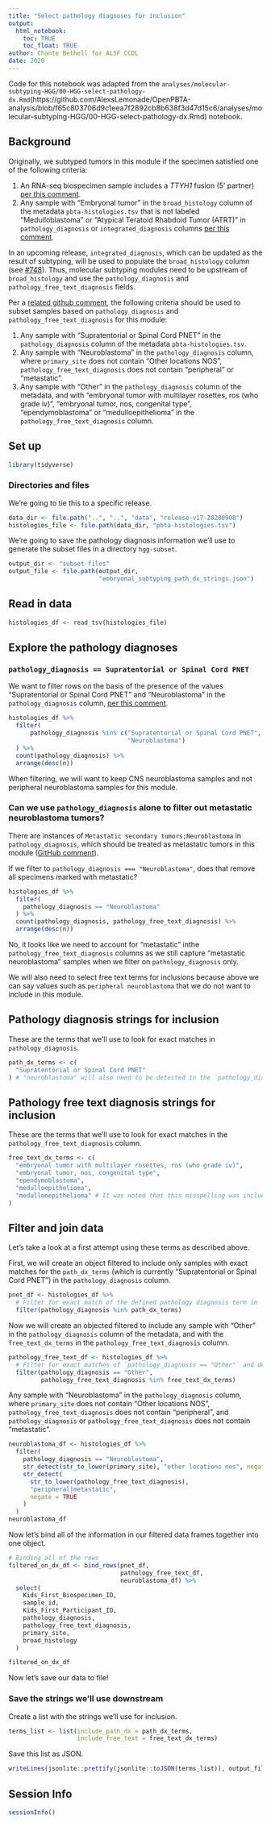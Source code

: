 ```yaml
---
title: "Select pathology diagnoses for inclusion"
output: 
  html_notebook:
    toc: TRUE
    toc_float: TRUE
author: Chante Bethell for ALSF CCDL
date: 2020
---
```


Code for this notebook was adapted from the `analyses/molecular-subtyping-HGG/00-HGG-select-pathology-dx.Rmd`(https://github.com/AlexsLemonade/OpenPBTA-analysis/blob/f65c803706d9c1eea7f2892cb8b638f3d47d15c6/analyses/molecular-subtyping-HGG/00-HGG-select-pathology-dx.Rmd) notebook.

## Background

Originally, we subtyped tumors in this module if the specimen satisfied one of the following criteria:

1. An RNA-seq biospecimen sample includes a _TTYH1_ fusion (5' partner) [per this comment](https://github.com/AlexsLemonade/OpenPBTA-analysis/pull/401#issuecomment-573669727).
2. Any sample with "Embryonal tumor" in the `broad_histology` column of the metadata `pbta-histologies.tsv` that is not labeled "Medulloblastoma" or "Atypical Teratoid Rhabdoid Tumor (ATRT)" in `pathology_diagnosis` or `integrated_diagnosis` columns [per this comment](https://github.com/AlexsLemonade/OpenPBTA-analysis/issues/251#issuecomment-568220913).

In an upcoming release, `integrated_diagnosis`, which can be updated as the result of subtyping, will be used to populate the `broad_histology` column (see [#748](https://github.com/AlexsLemonade/OpenPBTA-analysis/issues/748)).
Thus, molecular subtyping modules need to be upstream of `broad_histology` and use the `pathology_diagnosis` and `pathology_free_text_diagnosis` fields.

Per a [related github comment](https://github.com/AlexsLemonade/OpenPBTA-analysis/issues/752#issuecomment-697000066), the following criteria should be used to subset samples based on `pathology_diagnosis` and `pathology_free_text_diagnosis` for this module:

1. Any sample with "Supratentorial or Spinal Cord PNET" in the `pathology_diagnosis` column of the metadata `pbta-histologies.tsv`.
2. Any sample with "Neuroblastoma" in the `pathology_diagnosis` column, where `primary_site` does not contain "Other locations NOS", `pathology_free_text_diagnosis` does not contain "peripheral" or "metastatic".
3. Any sample with "Other" in the `pathology_diagnosis` column of the metadata, and with "embryonal tumor with multilayer rosettes, ros (who grade iv)", "embryonal tumor, nos, congenital type", "ependymoblastoma" or "medulloepithelioma" in the `pathology_free_text_diagnosis` column.

## Set up

```r
library(tidyverse)
```

### Directories and files

We're going to tie this to a specific release.

```r
data_dir <- file.path("..", "..", "data", "release-v17-20200908")
histologies_file <- file.path(data_dir, "pbta-histologies.tsv")
```

We're going to save the pathology diagnosis information we'll use to generate the subset files in a directory `hgg-subset`.

```r
output_dir <- "subset-files"
output_file <- file.path(output_dir, 
                         "embryonal_subtyping_path_dx_strings.json")
```

## Read in data

```r
histologies_df <- read_tsv(histologies_file)
```

## Explore the pathology diagnoses

### `pathology_diagnosis == Supratentorial or Spinal Cord PNET`

We want to filter rows on the basis of the presence of the values "Supratentorial or Spinal Cord PNET" and "Neuroblastoma" in the `pathology_diagnosis` column, [per this comment](https://github.com/AlexsLemonade/OpenPBTA-analysis/issues/752#issuecomment-697000066).  

```r
histologies_df %>%
  filter(
      pathology_diagnosis %in% c("Supratentorial or Spinal Cord PNET",
                                 "Neuroblastoma")
  ) %>%
  count(pathology_diagnosis) %>%
  arrange(desc(n))
```

When filtering, we will want to keep CNS neuroblastoma samples and not peripheral neuroblastoma samples for this module.

### Can we use `pathology_diagnosis` alone to filter out metastatic neuroblastoma tumors?

There are instances of `Metastatic secondary tumors;Neuroblastoma` in `pathology_diagnosis`, which should be treated as metastatic tumors in this module ([GitHub comment](https://github.com/AlexsLemonade/OpenPBTA-analysis/pull/788#issuecomment-705141520)). 

If we filter to `pathology_diagnosis === "Neuroblastoma"`, does that remove all specimens marked with metastatic?

```r
histologies_df %>%
  filter(
    pathology_diagnosis == "Neuroblastoma"
  ) %>%
  count(pathology_diagnosis, pathology_free_text_diagnosis) %>%
  arrange(desc(n))
```

No, it looks like we need to account for "metastatic" inthe `pathology_free_text_diagnosis` columns as we still capture "metastatic neuroblastoma" samples when we filter on `pathology_diagnosis` only.

We will also need to select free text terms for inclusions because above we can say values such as `peripheral neuroblastoma` that we do not want to include in this module.

## Pathology diagnosis strings for inclusion

These are the terms that we'll use to look for exact matches in `pathology_diagnosis`.
 
```r
path_dx_terms <- c(
  "Supratentorial or Spinal Cord PNET"
) # "neuroblastoma" will also need to be detected in the `pathology_diagnosis` column, but the logic around it is a bit more complex so we will handle this term separately
```

## Pathology free text diagnosis strings for inclusion

These are the terms that we'll use to look for exact matches in the `pathology_free_text_diagnosis` column.

```r
free_text_dx_terms <- c(
  "embryonal tumor with multilayer rosettes, ros (who grade iv)",
  "embryonal tumor, nos, congenital type",
  "ependymoblastoma",
  "medulloepithelioma",
  "medullooepithelioma" # It was noted that this misspelling was included in the `pathology_free_text_diagnosis` column of the histologies file so we will add it to the JSON file [per this comment](https://github.com/AlexsLemonade/OpenPBTA-analysis/pull/788#issuecomment-700717514)
)
```

## Filter and join data

Let's take a look at a first attempt using these terms as described above.

First, we will create an object filtered to include only samples with exact matches for the `path_dx_terms` (which is currently "Supratentorial or Spinal Cord PNET") in the `pathology_diagnosis` column.

```r
pnet_df <- histologies_df %>%
  # Filter for exact match of the defined pathology diagnosis term in `path_dx_terms`
  filter(pathology_diagnosis %in% path_dx_terms)
```

Now we will create an objected filtered to include any sample with "Other" in the `pathology_diagnosis` column of the metadata, and with the `free_text_dx_terms` in the `pathology_free_text_diagnosis` column.

```r
pathology_free_text_df <- histologies_df %>%
  # Filter for exact matches of `pathology_diagnosis == "Other"` and defined pathology free text diagnosis terms in `free_text_dx_terms`
  filter(pathology_diagnosis == "Other",
         pathology_free_text_diagnosis %in% free_text_dx_terms)
```

Any sample with "Neuroblastoma" in the `pathology_diagnosis` column, where `primary_site` does not contain "Other locations NOS", `pathology_free_text_diagnosis` does not contain "peripheral", and `pathology_diagnosis` or `pathology_free_text_diagnosis` does not contain "metastatic".

```r
neuroblastoma_df <- histologies_df %>%
  filter(
    pathology_diagnosis == "Neuroblastoma",
    str_detect(str_to_lower(primary_site), "other locations nos", negate = TRUE),
    str_detect(
      str_to_lower(pathology_free_text_diagnosis),
      "peripheral|metastatic",
      negate = TRUE
    )
  )
neuroblastoma_df
```

Now let's bind all of the information in our filtered data frames together into one object.

```r
# Binding all of the rows
filtered_on_dx_df <- bind_rows(pnet_df,
                               pathology_free_text_df,
                               neuroblastoma_df) %>%
  select(
    Kids_First_Biospecimen_ID,
    sample_id,
    Kids_First_Participant_ID,
    pathology_diagnosis,
    pathology_free_text_diagnosis,
    primary_site,
    broad_histology
  )

filtered_on_dx_df
```

Now let's save our data to file!

### Save the strings we'll use downstream

Create a list with the strings we'll use for inclusion.

```r
terms_list <- list(include_path_dx = path_dx_terms,
                   include_free_text = free_text_dx_terms)
```

Save this list as JSON.

```r
writeLines(jsonlite::prettify(jsonlite::toJSON(terms_list)), output_file)
```

## Session Info

```r
sessionInfo()
```
